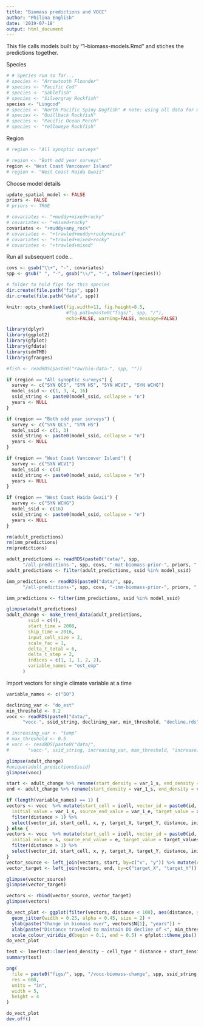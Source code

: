 ```yaml
---
title: "Biomass predictions and VOCC"
author: "Philina English"
date: '2019-07-18'
output: html_document
---
```


This file calls models built by "1-biomass-models.Rmd" and stiches the predictions together.

Species
```r
# # Species run so far...
# species <- "Arrowtooth Flounder"
# species <- "Pacific Cod"
# species <- "Sablefish"
# species <- "Silvergray Rockfish"
species <- "Lingcod"
# species <- "North Pacific Spiny Dogfish" # note: using all data for maturity thresholds
# species <- "Quillback Rockfish"
# species <- "Pacific Ocean Perch"
# species <- "Yelloweye Rockfish"
```

Region 
```r
# region <- "All synoptic surveys"

# region <- "Both odd year surveys"
region <- "West Coast Vancouver Island"
# region <- "West Coast Haida Gwaii"
```

Choose model details
```r
update_spatial_model <- FALSE
priors <- FALSE
# priors <- TRUE

# covariates <- "+muddy+mixed+rocky"
# covariates <- "+mixed+rocky"
covariates <- "+muddy+any_rock"
# covariates <- "+trawled+muddy+rocky+mixed"
# covariates <- "+trawled+mixed+rocky"
# covariates <- "+trawled+mixed"
```


Run all subsequent code...
```r
covs <- gsub("\\+", "-", covariates)
spp <- gsub(" ", "-", gsub("\\/", "-", tolower(species)))

# folder to hold figs for this species
dir.create(file.path("figs", spp))
dir.create(file.path("data", spp))

knitr::opts_chunk$set(fig.width=11, fig.height=8.5, 
                      #fig.path=paste0("figs/", spp, "/"),
                      echo=FALSE, warning=FALSE, message=FALSE)
```

```r
library(dplyr)
library(ggplot2)
library(gfplot)
library(gfdata)
library(sdmTMB)
library(gfranges)

#fish <- readRDS(paste0("raw/bio-data-", spp, ""))

if (region == "All synoptic surveys") {
  survey <- c("SYN QCS", "SYN HS", "SYN WCVI", "SYN WCHG")
  model_ssid <- c(1, 3, 4, 16)
  ssid_string <- paste0(model_ssid, collapse = "n")
  years <- NULL
}

if (region == "Both odd year surveys") {
  survey <- c("SYN QCS", "SYN HS")
  model_ssid <- c(1, 3)
  ssid_string <- paste0(model_ssid, collapse = "n")
  years <- NULL
}

if (region == "West Coast Vancouver Island") {
  survey <- c("SYN WCVI")
  model_ssid <- c(4)
  ssid_string <- paste0(model_ssid, collapse = "n")
  years <- NULL
}

if (region == "West Coast Haida Gwaii") {
  survey <- c("SYN WCHG")
  model_ssid <- c(16)
  ssid_string <- paste0(model_ssid, collapse = "n")
  years <- NULL
}

```

```r
rm(adult_predictions)
rm(imm_predictions)
rm(predictions)

adult_predictions <- readRDS(paste0("data/", spp, 
      "/all-predictions-", spp, covs, "-mat-biomass-prior-", priors, ".rds"))
adult_predictions <- filter(adult_predictions, ssid %in% model_ssid)

imm_predictions <- readRDS(paste0("data/", spp, 
      "/all-predictions-", spp, covs, "-imm-biomass-prior-", priors, ".rds"))

imm_predictions <- filter(imm_predictions, ssid %in% model_ssid)

```

```r
glimpse(adult_predictions)
adult_change <- make_trend_data(adult_predictions,
        ssid = c(4),
        start_time = 2008,
        skip_time = 2016,
        input_cell_size = 2,
        scale_fac = 1,
        delta_t_total = 6,
        delta_t_step = 2,
        indices = c(1, 1, 1, 2, 2),
        variable_names = "est_exp"
      )
```

Import vectors for single climate variable at a time
```r
variable_names <- c("DO")

declining_var <- "do_est"
min_threshold <- 0.2
vocc <- readRDS(paste0("data/", 
      "vocc-", ssid_string, declining_var, min_threshold, "decline.rds"))

# increasing_var <- "temp" 
# max_threshold <- 0.5
# vocc <- readRDS(paste0("data/", 
#       "vocc-", ssid_string, increasing_var, max_threshold, "increase.rds"))
```




```r
glimpse(adult_change)
#unique(adult_predictions$ssid)
glimpse(vocc)

start <- adult_change %>% rename(start_density = var_1_s, end_density = var_1_e) %>% select(icell, x, y, start_density, end_density)
end <- adult_change %>% rename(start_density = var_1_s, end_density = var_1_e, target_X = x, target_Y = y) %>% select(icell,  start_density, end_density, target_X, target_Y) 

if (length(variable_names) == 1) {
vectors <- vocc  %>% mutate(start_cell = icell, vector_id = paste0(id, "_to_", tid), 
  initial_value = var_1_s, source_end_value = var_1_e, target_value = as.numeric(target_values)) %>% 
  filter(distance > 1) %>%
  select(vector_id, start_cell, x, y, target_X, target_Y, distance, initial_value, source_end_value, target_value, km_per_decade, N)
} else {
vectors <- vocc  %>% mutate(start_cell = icell, vector_id = paste0(id, "_to_", tid), 
  initial_value = s, source_end_value = e, target_value = target_values) %>% 
  filter(distance > 1) %>%
  select(vector_id, start_cell, x, y, target_X, target_Y, distance, initial_value, source_end_value, target_value, km_per_decade, N) # need to replace N ...
}
vector_source <- left_join(vectors, start, by=c("x", "y")) %>% mutate(cell_type = "source")
vector_target <- left_join(vectors, end, by=c("target_X", "target_Y")) %>% mutate(cell_type = "target")

glimpse(vector_source)
glimpse(vector_target)

vectors <- rbind(vector_source, vector_target)
glimpse(vectors)
```

```r
do_vect_plot <- ggplot(filter(vectors, distance < 100), aes(distance, y = end_density-start_density, group = cell_type, colour= cell_type)) + 
  geom_jitter(width = 0.25, alpha = 0.45, size = 2) + 
  ylab(paste("Change in biomass over", vectors$N[1], "years")) + 
  xlab(paste("Distance traveled to maintain DO decline of <", min_threshold, "")) + 
  scale_colour_viridis_d(begin = 0.1, end = 0.5) + gfplot::theme_pbs() + theme(legend.position = c(0.8,0.8)) + ggtitle(paste(survey, species))
do_vect_plot 
```


```r
test <- lmerTest::lmer(end_density ~ cell_type * distance + start_density  + (1|vector_id), data = filter(vectors, distance < 30))
summary(test)
```


```r
png(
  file = paste0("figs/", spp, "/vocc-biomass-change", spp, ssid_string, ".png"),
  res = 600,
  units = "in",
  width = 5,
  height = 4
)

do_vect_plot 
dev.off()
```


